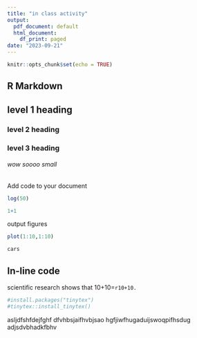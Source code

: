 ```yaml
---
title: "in class activity"
output:
  pdf_document: default
  html_document:
    df_print: paged
date: "2023-09-21"
---
```


```r
knitr::opts_chunk$set(echo = TRUE)
```

## R Markdown

## level 1 heading

### level 2 heading

### level 3 heading

###### wow soooo small

Add code to your document

```r
log(50)
```

```r
1+1
```

output figures

```r
plot(1:10,1:10)
```

```r
cars
```

## In-line code

scientific research shows that 10+10=`r10+10.`\

```r
#install.packages("tinytex")
#tinytex::install_tinytex()
```

asljdfshfdejfghf dfvhbsjaifhvbjsao hgfjiwfhugaduijswoqpifhsdug\
adjsdvbhadkfbhv
